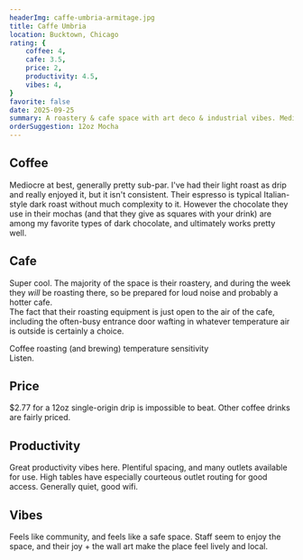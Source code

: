 ```yaml
---
headerImg: caffe-umbria-armitage.jpg
title: Caffe Umbria
location: Bucktown, Chicago
rating: {
    coffee: 4,
    cafe: 3.5,
    price: 2,
    productivity: 4.5,
    vibes: 4,
}
favorite: false
date: 2025-09-25
summary: A roastery & cafe space with art deco & industrial vibes. Mediocre Italian espresso with above average chocolate.
orderSuggestion: 12oz Mocha
---
```


## Coffee

Mediocre at best, generally pretty sub-par. I've had their light roast as drip and really enjoyed it, but it isn't consistent. Their espresso is typical Italian-style dark roast without much complexity to it. However the chocolate they use in their mochas (and that they give as squares with your drink) are among my favorite types of dark chocolate, and ultimately works pretty well.

## Cafe

Super cool. The majority of the space is their roastery, and during the week they *will* be roasting there, so be prepared for loud noise and probably a hotter cafe.\
The fact that their roasting equipment is just open to the air of the cafe, including the often-busy entrance door wafting in whatever temperature air is outside is certainly a choice.

<Accordion client:idle>
<span slot="title">Coffee roasting (and brewing) temperature sensitivity</span>
<div slot="content">
Listen.
</div>
</Accordion>

## Price

$2.77 for a 12oz single-origin drip is impossible to beat. Other coffee drinks are fairly priced.

## Productivity

Great productivity vibes here. Plentiful spacing, and many outlets available for use. High tables have especially courteous outlet routing for good access. Generally quiet, good wifi.

## Vibes

Feels like community, and feels like a safe space. Staff seem to enjoy the space, and their joy + the wall art make the place feel lively and local.